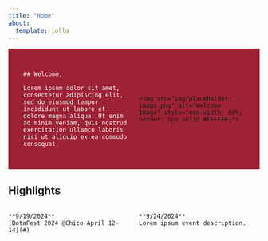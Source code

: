 ```yaml
---
title: "Home"
about:
  template: jolla
---
```


<div style="background-color: #9D2235; padding: 30px; display: flex; align-items: center; justify-content: space-between; margin-bottom: 30px;">

  <!-- Left Section: Welcome Text -->
  <div style="flex: 1; color: white; padding-right: 20px;">
    ## Welcome,

    Lorem ipsum dolor sit amet, consectetur adipiscing elit, sed do eiusmod tempor incididunt ut labore et dolore magna aliqua. Ut enim ad minim veniam, quis nostrud exercitation ullamco laboris nisi ut aliquip ex ea commodo consequat.
  </div>

  <!-- Right Section: Placeholder for Image/Slider -->
  <div style="flex: 1; display: flex; justify-content: center;">
    <img src="img/placeholder-image.png" alt="Welcome Image" style="max-width: 80%; border: 5px solid #FFFFFF;">
  </div>

</div>

<!-- Highlights Section -->
## Highlights

<div style="display: flex; gap: 20px;">
  <div style="flex: 1;">
    **9/19/2024**  
    [DataFest 2024 @Chico April 12-14](#)
  </div>
  <div style="flex: 1;">
    **9/24/2024**  
    Lorem ipsum event description.
  </div>
</div>

<!-- Add additional sections like Bridging Innovation here -->

